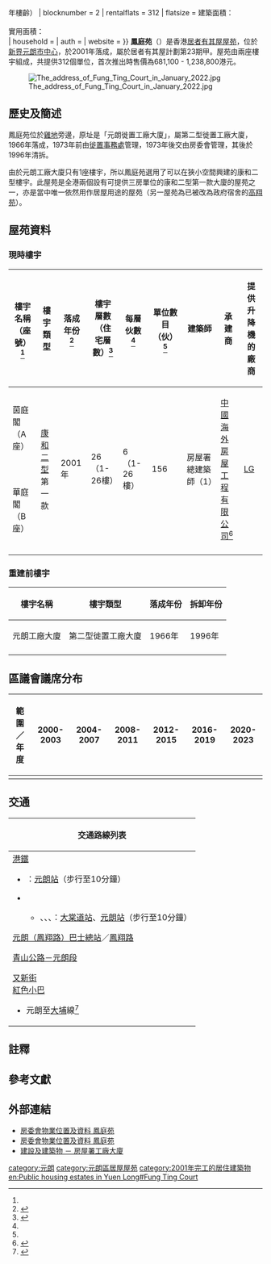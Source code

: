 {{HKPublicHousing |
| housename = 鳳庭苑<br>Fung Ting Court
| authority = 
| photo = Fung Ting Court (deep blue sky).jpg
| phototitle = 鳳庭苑東面
| district = 元朗區
| address= [[鳳翔路|鳳翔路]]8號<ref name=R />
| type = 3
| year = 2001年（{{#expr:{{Currentyear}} - 2001}}年樓齡）
| blocknumber = 2
| rentalflats = 312
| flatsize = 建築面積：<br>{{convert|61|to|79|sqm|sqft|abbr=on|disp=br}}<br>實用面積：<br>{{convert|47|to|61|sqm|sqft|abbr=on|disp=br}}
| household = 
| auth = 
| website =
}}
'''鳳庭苑'''（{{lang-en|Fung Ting Court}}）是香港[[居者有其屋計劃|居者有其屋屋苑]]，位於[[新界|新界]][[元朗市中心|元朗市中心]]，於2001年落成，屬於居者有其屋計劃第23期甲。屋苑由兩座樓宇組成，共提供312個單位，首次推出時售價為681,100 - 1,238,800港元。

[[File:The_address_of_Fung_Ting_Court_in_January_2022.jpg|thumb]]

==歷史及簡述==
鳳庭苑位於[[雞地|雞地]]旁邊，原址是「元朗徙置工廠大廈」，屬第二型徙置工廠大廈，1966年落成，1973年前由[[徙置事務處|徙置事務處]]管理，1973年後交由房委會管理，其後於1996年清拆。

由於元朗工廠大廈只有1座樓宇，所以鳳庭苑選用了可以在狹小空間興建的康和二型樓宇。此屋苑是全港兩個設有可提供三房單位的康和二型第一款大廈的屋苑之一，亦是當中唯一依然用作居屋用途的屋苑（另一屋苑為已被改為政府宿舍的[[高翔苑|高翔苑]]）。

== 屋苑資料 ==
=== 現時樓宇 ===
{| class="wikitable" style="text-align: center"
|-
! 樓宇名稱（座號）<ref name=TNPD></ref> !! 樓宇類型 !! 落成年份 <ref name=R>{{Cite web |url=https://www.rvd.gov.hk/doc/tc/nt.pdf |title=差餉物業估價署-樓宇名稱 第二冊：新界 2020年10月 |accessdate=2017-01-30 |date=2020-10 |publisher=差餉物業估價署 |archive-date=2021-01-08 |archive-url=https://web.archive.org/web/20210108155702/https://www.rvd.gov.hk/doc/tc/nt.pdf |dead-url=no }}</ref> !! 樓宇層數（住宅層數）<ref name="TNPD">{{Cite web |url=http://hk.centadata.com/basicinfo.aspx?type=2&code=VCRJQROYRO&ref=CD2_Detail |title=中原數據-元朗-鳳庭苑-全部座數 |publisher=中原數據}}</ref>
! 每層伙數 <ref name=TNPD></ref>!! 單位數目（伙）<ref name=TNPD></ref> 
!建築師
!承建商
!提供升降機的廠商
|-
| 茵庭閣（A座） || rowspan="2" | [[康和型大廈|康和二型]]第一款|| rowspan="2" | 2001年 || rowspan="2" | 26（1-26樓）|| rowspan="2" | 6（1-26樓） || rowspan="2" | 156 
| rowspan="2" |房屋署總建築師（1）
| rowspan="2" |[[中國海外房屋工程有限公司|中國海外房屋工程有限公司]]<ref>{{cite web|title=元 朗 鳳 庭 苑 售 樓 說 明 書|url=http://www.housingauthority.gov.hk/hos23a/pdf/chi/ftbro.pdf|work=HA|archiveurl=https://web.archive.org/web/20020809144630/http://www.housingauthority.gov.hk/hos23a/pdf/chi/ftbro.pdf|archivedate=2002-08-09|deadurl=yes|page=22}}</ref>
| rowspan="2" | [[LG集團|LG]]
|-
| 華庭閣（B座）
|-
|}

=== 重建前樓宇 ===

{| class="wikitable" style="text-align: center"
|-
! 樓宇名稱 !! 樓宇類型 !! 落成年份 !! 拆卸年份
|-
| 元朗工廠大廈 || 第二型徙置工廠大廈 || 1966年 || 1996年 
|-
|}
 
==區議會議席分布==
{| class=wikitable
!範圍／年度!!2000-2003!!2004-2007!!2008-2011!!2012-2015!!2016-2019!!2020-2023
|-
|{{center|鳳庭苑}}||colspan=6|{{center|[[鳳翔_(選區)|鳳翔]]}}
|}

==交通==
{| class="mw-collapsible mw-collapsed wikitable" style="background:white; margin: 0 auto; width: auto;" 
! 交通路線列表
|-
|
;[[港鐵|港鐵]]
*{{港鐵路線標誌|TML}}：[[元朗站_(屯馬綫)|元朗站]]（步行至10分鐘）
*{{港鐵路線標誌|LRT}}
**{{港鐵路線標誌|610}}、{{港鐵路線標誌|614}}、{{港鐵路線標誌|615}}、{{港鐵路線標誌|761P}}：[[大棠道站|大棠道站]]、[[元朗站_(輕鐵)|元朗站]]（步行至10分鐘）

;[[元朗（鳳翔路）巴士總站|元朗（鳳翔路）巴士總站]]／[[鳳翔路_(香港)|鳳翔路]]
{{九龍新界巴士簡單列表|68E|68F|77K}}
{{新界專線小巴簡單列表|39|39S|601|601C|602|602C|603|604|606S|623}}
{{新界居民巴士簡單列表|NR922|NR928|NR945}}


;[[青山公路－元朗段|青山公路－元朗段]]
{{九龍新界巴士簡單列表|53|54|64K|64X|68M|68X|76K|77K|264R|268B|268C|268P|268X|269D|276|276C|276P|869|B1|B2|K65|K74|N269}}
{{過海隧道巴士簡單列表|968|968X|N368}}
{{大嶼山巴士簡單列表|A36|E36|E36S|N30|NA36}}
{{新界專線小巴簡單列表|36|37|38|71|72|75|76|77|77B|79S|601|602|603|606S|608|609}}


;[[又新街|又新街]]
;[[紅色小巴|紅色小巴]]
*元朗至[[大埔_(香港)|大埔]]線<ref>{{Cite web |url=http://www.16seats.net/chi/rmb/r_n64.html |title=元朗阜財街　—　大埔普益街|date=2019-12-29|accessdate=2019-07-24|publisher=元朗大埔小巴線司機協會|archive-date=2020-08-07 |archive-url=https://web.archive.org/web/20200807213330/http://www.16seats.net/chi/rmb/r_n64.html|dead-url=no}}</ref>
|}

== 註釋 ==
{{NoteFoot}}
== 參考文獻 ==
{{Reflist}}

== 外部連結 ==
{{Commonscat|Fung Ting Court}}
*[http://www.housingauthority.gov.hk/tc/global-elements/estate-locator/detail.html?propertyType=2&id=3031 房委會物業位置及資料 鳳庭苑] {{Wayback|url=http://www.housingauthority.gov.hk/tc/global-elements/estate-locator/detail.html?propertyType=2&id=3031|date=20181010031335}}
*[https://www.housingauthority.gov.hk/tc/global-elements/estate-locator/detail.html?propId=2&id=1321347387535&dist=3 房委會物業位置及資料 鳳庭苑] 
*[http://www.hk-place.com/view.php?id=229 建設及建築物 － 房屋署工廠大廈] {{Wayback|url=http://www.hk-place.com/view.php?id=229 |date=20201030130705}}
{{元朗區居屋屋苑}}
{{DEFAULTSORT:Fung Ting Court}}
[[category:元朗|category:元朗]]
[[category:元朗區居屋屋苑|category:元朗區居屋屋苑]]
[[category:2001年完工的居住建築物|category:2001年完工的居住建築物]]
[[en:Public_housing_estates_in_Yuen_Long#Fung_Ting_Court|en:Public housing estates in Yuen Long#Fung Ting Court]]